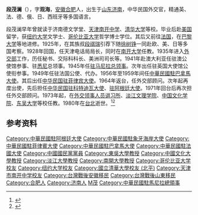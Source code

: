 {{Infobox Officeholder
|姓名=段茂瀾
|圖像=File:段茂瀾.jpg
|圖像大小=200px
|圖像說明=  
| 性別     = 
| 字       = 
| 號       = 
| 別名     = 
| 出生名   = 
| 出生日期 = 1899年9月27日
| 出生地點 = {{QING|山東省}}[[济南|济南]]
| 逝世日期 = {{death date and age|1980|2|26|1899|9|27}}
| 逝世地點 = {{ROC-TWN}}[[臺北市|臺北市]]
| 死因     = 
| 墓地     = 
| 墓地座標 = 
| 籍貫     = [[安徽|安徽]][[合肥|合肥]]
| 國籍     = {{ROC}}
| 公民權   = 
| 政黨     = {{KMT}}
| 其他政黨 = 
| 身高     = 
| 配偶     = 陶履恭
| 伴侶     = [[王靄芬|王靄芬]]
| 兒女     = 
| 父母     = 
| 親屬     = 
| 居住地   = 
| 學歷     = 
| 母校     = 
| 職業     = 
| 專業     = 
| 知名原因 = 
| 著作     = 
| 宗教信仰 = 
| 獲獎     = 
| 簽名     = 
| 腳註     = 
}}
'''段茂澜'''（{{bd|1899年|9月27日|1980年|2月26日|CatIdx=Duan段}}），字'''观海'''，[[安徽|安徽]][[合肥|合肥]]人，出生于[[山东|山东]][[济南|济南]]，中华民国外交官，精通英、法、德、俄、日、西班牙等多国语言。

段茂澜早年曾就读于济南德文学堂、[[天津南开中学|天津南开中学]]、[[清华大学|清华大学]]等校。毕业后赴[[美国|美国]]留学，获[[纽约大学|纽约大学]]文学士、[[哥伦比亚大学|哥伦比亚大学]]哲学博士学位。其后又前往[[法国|法国]]，在[[巴黎大学|巴黎大学]]等地进修。1925年，在其族叔[[段祺瑞|段祺瑞]]引荐下随[[徐树铮|徐树铮]]一同赴欧、美、日等多国考察。1928年回国，任天津电话局局长，同时在[[南开大学|南开大学]]任教。1935年进入[[外交部|外交部]]工作，历任秘书、交际科科长、美洲司司长等。1941年赴澳大利亚任驻澳公使馆参事、驻[[悉尼|悉尼]]总领事。1945年任[[中国驻菲律宾大使列表|驻马尼拉总领事]]。次年出任驻英国大使馆公使衔参事。1949年任驻法国公使、代办。1956年至1959年间任[[中国驻巴拿马大使列表|中華民國駐巴拿馬大使]]。其后出任[[中国驻菲律宾大使列表|中华民国驻菲律宾大使]]。1964年返台，任外交部顾问。次年起再度出使，先后担任[[中国驻科特迪瓦大使列表|中华民国驻科特迪瓦大使]]、[[中国驻阿根廷大使列表|驻阿根廷大使]]。1971年回台后再次担任外交部顾问。1973年起，在[[外交领事人员讲习所|外交领事人员讲习所]]、[[淡江文理学院|淡江文理学院]]、[[中国文化学院|中国文化学院]]、[[东吴大学|东吴大学]]等校任教。1980年在[[台北|台北]]逝世。<ref name="kmt">{{cite book|title=《中国国民党百年人物全书》|publisher=团结出版社|year=2005}}</ref><ref>{{cite book|title=《济南市志》|author=济南市史志编纂委员会|year=1997|publisher=中华书局}}</ref>

== 参考资料 ==
{{reflist}}

{{DEFAULTSORT:Duan段}}
[[Category:中華民國駐阿根廷大使|Category:中華民國駐阿根廷大使]]
[[Category:中華民國駐象牙海岸大使|Category:中華民國駐象牙海岸大使]]
[[Category:中華民國駐菲律賓大使|Category:中華民國駐菲律賓大使]]
[[Category:中華民國駐巴拿馬大使|Category:中華民國駐巴拿馬大使]]
[[Category:中華民國駐法國大使|Category:中華民國駐法國大使]]
[[Category:中國國民黨黨員|Category:中國國民黨黨員]]
[[Category:東吳大學教授|Category:東吳大學教授]]
[[Category:中國文化大學教授|Category:中國文化大學教授]]
[[Category:淡江大學教授|Category:淡江大學教授]]
[[Category:南開大學教授|Category:南開大學教授]]
[[Category:哥伦比亚大学校友|Category:哥伦比亚大学校友]]
[[Category:纽约大学校友|Category:纽约大学校友]]
[[Category:國立清華大學校友_(北平)|Category:國立清華大學校友 (北平)]]
[[Category:天津市南开中学校友|Category:天津市南开中学校友]]
[[Category:台灣戰後安徽移民|Category:台灣戰後安徽移民]]
[[Category:台灣戰後山東移民|Category:台灣戰後山東移民]]
[[Category:合肥人|Category:合肥人]]
[[Category:济南人|Category:济南人]]
[[Category:段姓|M茂]]
[[Category:中華民國駐馬尼拉總領事|Category:中華民國駐馬尼拉總領事]]